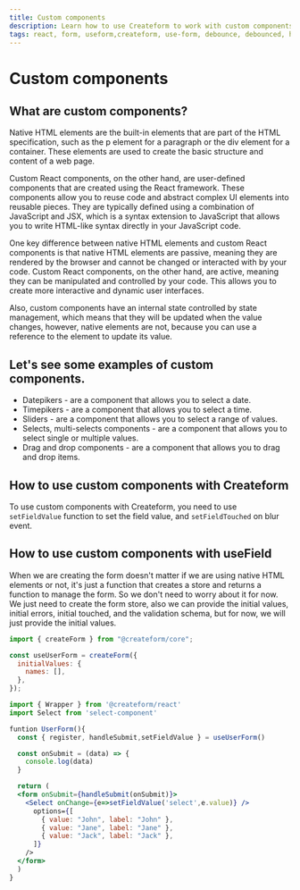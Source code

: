 ```yaml
---
title: Custom components
description: Learn how to use Createform to work with custom components.
tags: react, form, useform,createform, use-form, debounce, debounced, hook, react-select, select
---
```


# Custom components

## What are custom components?

Native HTML elements are the built-in elements that are part of the HTML specification, such as the p element for a paragraph or the div element for a container. These elements are used to create the basic structure and content of a web page.

Custom React components, on the other hand, are user-defined components that are created using the React framework. These components allow you to reuse code and abstract complex UI elements into reusable pieces. They are typically defined using a combination of JavaScript and JSX, which is a syntax extension to JavaScript that allows you to write HTML-like syntax directly in your JavaScript code.

One key difference between native HTML elements and custom React components is that native HTML elements are passive, meaning they are rendered by the browser and cannot be changed or interacted with by your code. Custom React components, on the other hand, are active, meaning they can be manipulated and controlled by your code. This allows you to create more interactive and dynamic user interfaces.

Also, custom components have an internal state controlled by state management, which means that they will be updated when the value changes, however, native elements are not, because you can use a reference to the element to update its value.

## Let's see some examples of custom components.

- Datepikers - are a component that allows you to select a date.
- Timepikers - are a component that allows you to select a time.
- Sliders - are a component that allows you to select a range of values.
- Selects, multi-selects components - are a component that allows you to select single or multiple values.
- Drag and drop components - are a component that allows you to drag and drop items.

## How to use custom components with Createform

To use custom components with Createform, you need to use `setFieldValue` function to set the field value, and `setFieldTouched` on blur event.

## How to use custom components with useField

When we are creating the form doesn't matter if we are using native HTML elements or not, it's just a function that creates a store and returns a function to manage the form. So we don't need to worry about it for now. We just need to create the form store, also we can provide the initial values, initial errors, initial touched, and the validation schema, but for now, we will just provide the initial values.

```javascript
import { createForm } from "@createform/core";

const useUserForm = createForm({
  initialValues: {
    names: [],
  },
});
```

```jsx copy
import { Wrapper } from '@createform/react'
import Select from 'select-component'

funtion UserForm(){
  const { register, handleSubmit,setFieldValue } = useUserForm()

  const onSubmit = (data) => {
    console.log(data)
  }

  return (
  <form onSubmit={handleSubmit(onSubmit)}>
    <Select onChange={e=>setFieldValue('select',e.value)} />
      options={[
        { value: "John", label: "John" },
        { value: "Jane", label: "Jane" },
        { value: "Jack", label: "Jack" },
      ]}
    />
  </form>
  )
}
```
